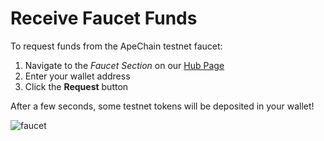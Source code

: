 # Receive Faucet Funds

 To request funds from the ApeChain testnet faucet: 
 1. Navigate to the *Faucet Section* on our [Hub Page](https://jenkins.hub.caldera.xyz/)
 2. Enter your wallet address
 3. Click the **Request** button

 After a few seconds, some testnet tokens will be deposited in your wallet!

 ![faucet](../images/faucet.png)